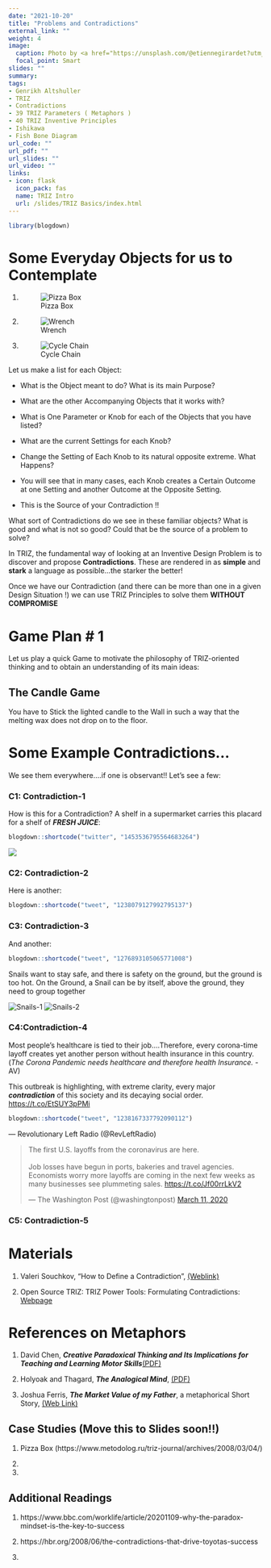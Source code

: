 ```yaml
---
date: "2021-10-20"
title: "Problems and Contradictions"
external_link: ""
weight: 4
image:
  caption: Photo by <a href="https://unsplash.com/@etiennegirardet?utm_source=unsplash&utm_medium=referral&utm_content=creditCopyText">Etienne Girardet</a> on <a href="https://unsplash.com/s/photos/contradiction?utm_source=unsplash&utm_medium=referral&utm_content=creditCopyText">Unsplash</a>
  focal_point: Smart
slides: ""
summary: 
tags:
- Genrikh Altshuller
- TRIZ
- Contradictions
- 39 TRIZ Parameters ( Metaphors )
- 40 TRIZ Inventive Principles
- Ishikawa
- Fish Bone Diagram
url_code: ""
url_pdf: ""
url_slides: ""
url_video: ""
links:
- icon: flask
  icon_pack: fas
  name: TRIZ Intro
  url: /slides/TRIZ Basics/index.html
---
```


```r
library(blogdown)
```

# Some Everyday Objects for us to Contemplate

1) ![Pizza Box](https://cdn1.npcdn.net/image/1552872726a0d1a84de690949b32678d9ef041649b.jpg?md5id=357429c78239304d194f517cde4ad439&new_width=1000&new_height=1000&size=max&w=-62170009200)


1) ![ Wrench](wrench.jpg)


1) ![Cycle Chain](chain.jpg)

Let us make a list for each Object:

  - What is the Object meant to do? What is its main Purpose?
  
  - What are the other Accompanying Objects that it works with?
  
  - What is One Parameter or Knob for each of the Objects that you have listed?
  
  - What are the current Settings for each Knob?
  
  - Change the Setting of Each Knob to its natural opposite extreme. What Happens?
  
  - You will see that in many cases, each Knob creates a Certain Outcome at one Setting and another Outcome at the Opposite Setting.
  
  - This is the Source of your Contradiction !!
  
What sort of Contradictions do we see in these familiar objects? What is good and what is not so good? Could that be the source of a problem to solve?


In TRIZ, the fundamental way of looking at an Inventive Design Problem is to discover and propose **Contradictions**. These are rendered in as **simple** and **stark** a language as possible...the starker the better! 

Once we have our Contradiction (and there can be more than one in a given Design Situation !) we can use TRIZ Principles to solve them **WITHOUT COMPROMISE**


# Game Plan # 1  

Let us play a quick Game to motivate the philosophy of TRIZ-oriented thinking and to obtain an understanding of its main ideas:  

## The Candle Game  

You have to Stick the lighted candle to the Wall in such a way that the melting wax does not drop on to the floor. 



# Some Example Contradictions...

We see them everywhere....if one is observant!! Let's see a few:

### C1: Contradiction-1
How is this for a Contradiction?  A shelf in a supermarket carries this placard for a shelf of ***FRESH JUICE***:

```r
blogdown::shortcode("twitter", "1453536795564683264")
```

![](Juice.jpeg)

### C2: Contradiction-2

Here is another:
```r
blogdown::shortcode("tweet", "1238079127992795137")
```
 
### C3: Contradiction-3
And another:
```r
blogdown::shortcode("tweet", "1276893105065771008")
```
Snails want to stay safe, and there is safety on the ground, but the ground is too hot. On the Ground, a Snail can be by itself, above the ground, they need to group together

![Snails-1](Snails-1.jpeg)
![Snails-2](Snails-2.jpeg)

### C4:Contradiction-4

Most people's healthcare is tied to their job....Therefore, every corona-time layoff creates yet another person without health insurance in this country. (*The Corona Pandemic needs healthcare and therefore health Insurance.* - AV)

This outbreak is highlighting, with extreme clarity, every major ***contradiction*** of this society and its decaying social order. <https://t.co/EtSUY3pPMi>

```r
blogdown::shortcode("tweet", "1238167337792090112")

```

--- Revolutionary Left Radio (\@RevLeftRadio)


<blockquote class="twitter-tweet"><p lang="en" dir="ltr">The first U.S. layoffs from the coronavirus are here.<br><br>Job losses have begun in ports, bakeries and travel agencies. Economists worry more layoffs are coming in the next few weeks as many businesses see plummeting sales. <a href="https://t.co/Jf00rrLkV2">https://t.co/Jf00rrLkV2</a></p>&mdash; The Washington Post (@washingtonpost) <a href="https://twitter.com/washingtonpost/status/1237821091680313344?ref_src=twsrc%5Etfw">March 11, 2020</a></blockquote> <script async src="https://platform.twitter.com/widgets.js" charset="utf-8"></script>


### C5: Contradiction-5


# Materials

1. Valeri Souchkov, "How to Define a Contradiction", [(Weblink)](http://xtriz.com/Training/TRIZ_DefineContradiction_Tutorial.pdf)

1. Open Source TRIZ: TRIZ Power Tools: Formulating Contradictions: [Webpage](https://www.opensourcetriz.com/triz-books/triz-skills/resolving-contradictions.html)


# References on Metaphors

1. David Chen, ***Creative Paradoxical Thinking and Its Implications for Teaching
and Learning Motor Skills***[(PDF)](pdf/TRIZ/CreativeParadoxicalThinking2011.pdf)

1. Holyoak and Thagard, ***The Analogical Mind***, [(PDF)](pdf/TRIZ/Holyoak-Thagard-The Analogical Mind.pdf)

1. Joshua Ferris, ***The Market Value of my Father***, a metaphorical Short Story, [(Web Link)](https://www.wealthsimple.com/en-ca/magazine/joshua-ferris)


## Case Studies (Move this to Slides soon!!)

1. Pizza Box (https://www.metodolog.ru/triz-journal/archives/2008/03/04/)

1.


1.


## Additional Readings

1. https://www.bbc.com/worklife/article/20201109-why-the-paradox-mindset-is-the-key-to-success

1. https://hbr.org/2008/06/the-contradictions-that-drive-toyotas-success


1. 


